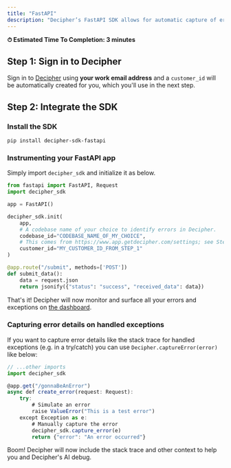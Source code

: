 ```yaml
---
title: "FastAPI"
description: "Decipher’s FastAPI SDK allows for automatic capture of errors including helpful details like logs, local variables, and raw payload data."
---
```


<Check> **⏱ Estimated Time To Completion: 3 minutes**</Check>

## Step 1: Sign in to Decipher

Sign in to [Decipher](https://app.getdecipher.com) using **your work email address** and a `customer_id` will be automatically created for you, which you'll use in the next step.

## Step 2: Integrate the SDK

### Install the SDK

```shell Terminal
pip install decipher-sdk-fastapi
```

### Instrumenting your FastAPI app

Simply import `decipher_sdk` and initialize it as below.

```python app.py
from fastapi import FastAPI, Request
import decipher_sdk

app = FastAPI()

decipher_sdk.init(
    app,
    # A codebase name of your choice to identify errors in Decipher.
    codebase_id="CODEBASE_NAME_OF_MY_CHOICE",
    # This comes from https://www.app.getdecipher.com/settings; see Step 1.
    customer_id="MY_CUSTOMER_ID_FROM_STEP_1"
)

@app.route("/submit", methods=['POST'])
def submit_data():
    data = request.json
    return jsonify({"status": "success", "received_data": data})

```

That's it! Decipher will now monitor and surface all your errors and exceptions on [the dashboard](https://www.app.getdecipher.com).

### Capturing error details on handled exceptions

If you want to capture error details like the stack trace for handled exceptions (e.g. in a try/catch) you can use `Decipher.captureError(error)` like below:

```typescript app.ts
// ...other imports
import decipher_sdk

@app.get("/gonnaBeAnError")
async def create_error(request: Request):
    try:
        # Simulate an error
        raise ValueError("This is a test error")
    except Exception as e:
        # Manually capture the error
        decipher_sdk.capture_error(e)
        return {"error": "An error occurred"}

```

Boom! Decipher will now include the stack trace and other context to help you and Decipher's AI debug.
